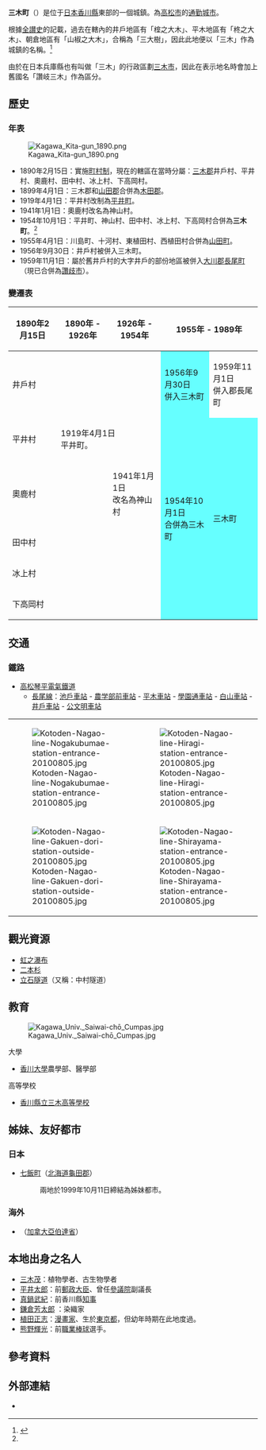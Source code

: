 {{日本町村
| 自治體名=三木
| 町村=町
| 圖像=[[File:Faculty_of_Medicine_Branch,_Kagawa_University_Library_(2018-01-18).jpg|240px]]
| 圖像說明=[[香川大學|香川大學]][[圖書館|圖書館]]醫學部分館
| 町村章=[[File:Miki_kagawa_chapter.JPG|100px]]
| 日文原名=三木町
| 平假名=みきちょう
| 羅馬字拼音=Miki-chō
| 都道府縣=香川縣
| 支廳=
| 郡=木田郡
| 編號=37341-9
| 面積=75.78
| 邊界未定=
| 人口=28,206
| 統計時間=2012年10月1日
| 自治體=[[高松市|高松市]]、[[讚岐市|讚岐市]]<br />'''[[德島縣|德島縣]]'''：[[美馬市|美馬市]]
| 樹=[[鐵冬青|鐵冬青]]
| 花=[[芍藥|芍藥]]
| 鳥=
| 其他象徵物=紀念樹
| 其他象徵=水杉
| 首長=筒井敏行
| 卸任日期=2014年10月22日
| 議員數=16
| 郵遞區號=761-0692
| 所在地=木田郡三木町大字冰上310番地
| 電話號碼=87-891-3300
| 外部連結=http://www.town.miki.lg.jp/
| 經度=
| 緯度=
| 地圖=[[File:Miki_in_Kagawa_Prefecture_Ja.svg|250px]]
| 註記=人口：[http://www.town.miki.lg.jp/section/seisaku/jinkou.html 三木町官方網頁]
}}
'''三木町'''（{{jpn|j=三木町|hg=みきちょう|rm=Miki chō|f=y}}）是位于[[日本|日本]][[香川縣|香川縣]]東部的一個城鎮。為[[高松市|高松市]]的[[通勤城市|通勤城市]]。

根據[[全讃史|全讃史]]的記載，過去在轄內的井戶地區有「榁之大木」、平木地區有「柊之大木」、朝倉地區有「山椒之大木」，合稱為「三大樹」，因此此地便以「三木」作為城鎮的名稱。<ref name="tanjyou">{{cite web| title=三木町の誕生| url=http://www.town.miki.lg.jp/gaiyou/tanjyou.html| publisher=三木町公所| accessdate=2012-10-29| language=ja| date=2011-10-13| deadurl=yes| archiveurl=https://web.archive.org/web/20110809011704/http://www.town.miki.lg.jp/gaiyou/tanjyou.html| archivedate=2011-08-09}}</ref> 

由於在日本兵庫縣也有叫做「三木」的行政區劃[[三木市|三木市]]，因此在表示地名時會加上舊國名「讚岐三木」作為區分。

==歷史==
===年表===
[[File:Kagawa_Kita-gun_1890.png|thumb]]
* 1890年2月15日：實施[[町村制|町村制]]，現在的轄區在當時分屬：[[三木郡|三木郡]]井戶村、平井村、奧鹿村、田中村、冰上村、下高岡村。
* 1899年4月1日：三木郡和[[山田郡_(香川縣)|山田郡]]合併為[[木田郡|木田郡]]。
* 1919年4月1日：平井村改制為[[平井町|平井町]]。
* 1941年1月1日：奧鹿村改名為神山村。
* 1954年10月1日：平井町、神山村、田中村、冰上村、下高岡村合併為'''三木町'''。<ref name="tanjyou"/>
* 1955年4月1日：川島町、十河村、東植田村、西植田村合併為[[山田町_(香川縣)|山田町]]。
* 1956年9月30日：井戶村被併入三木町。
* 1959年11月1日：屬於舊井戶村的大字井戶的部份地區被併入[[大川郡|大川郡]][[長尾町_(香川縣)|長尾町]]（現已合併為[[讚歧市|讚歧市]]）。

===變遷表===
{| class="wikitable" style="font-size:small"
! 1890年2月15日
! 1890年 - 1926年
! colspan=2 | 1926年 - 1954年
! colspan=2 | 1955年 - 1989年
! 1989年 - 現在
! 現在
|-
| rowspan=2 colspan=4 | <br>井戶村<br><br>
| rowspan=2 style="background-color:#6ff;" | 1956年9月30日<br>併入三木町
| 1959年11月1日<br>併入郡長尾町
| colspan=2 | 2002年4月1日<Br>合併為讚歧市
|-
| rowspan=6 colspan=3 style="background-color:#6ff;" | 三木町
|-
| 平井村
| colspan=2 | 1919年4月1日<br>平井町。
| rowspan=5 colspan=2 style="background-color:#6ff;" | 1954年10月1日<Br>合併為三木町
|-
| colspan=2 | 奧鹿村
| 1941年1月1日<br>改名為神山村
|-
| colspan=3 | 田中村
|-
| colspan=3 | 冰上村
|-
| colspan=3 | 下高岡村
|}

== 交通 ==
=== 鐵路 ===
* [[高松琴平電氣鐵道|高松琴平電氣鐵道]]
** [[長尾線|長尾線]]：[[池戶車站|池戶車站]] - [[農学部前車站|農学部前車站]] - [[平木車站|平木車站]] - [[學園通車站|學園通車站]] - [[白山車站_(香川縣)|白山車站]] - [[井戶車站|井戶車站]] - [[公文明車站|公文明車站]]

{| border=0
|-
| [[File:Kotoden-Nagao-line-Nogakubumae-station-entrance-20100805.jpg|thumb]] || [[File:Kotoden-Nagao-line-Hiragi-station-entrance-20100805.jpg|thumb]]
|-
| [[File:Kotoden-Nagao-line-Gakuen-dori-station-outside-20100805.jpg|thumb]] || [[File:Kotoden-Nagao-line-Shirayama-station-entrance-20100805.jpg|thumb]]
|}

==觀光資源==
* [[虹之瀑布|虹之瀑布]]
* [[二本杉|二本杉]]
* [[立石隧道|立石隧道]]（又稱：中村隧道）

==教育==
[[File:Kagawa_Univ._Saiwai-chō_Cumpas.jpg|thumb]]
; 大學
* [[香川大學|香川大學]]農學部、醫學部

; 高等學校
* [[香川縣立三木高等學校|香川縣立三木高等學校]]

== 姊妹、友好都市 ==
=== 日本 ===
* [[七飯町|七飯町]]（[[北海道|北海道]][[龜田郡|龜田郡]]）
*: 兩地於1999年10月11日締結為姊妹都市。

=== 海外 ===
* {{flagicon|Canada}} {{link-en|Didsbury, Alberta|Didsbury, Alberta}}（[[加拿大|加拿大]][[亞伯達省|亞伯達省]]）

==本地出身之名人==
* [[三木茂_(植物學者)|三木茂]]：植物學者、古生物學者
* [[平井太郎|平井太郎]]：前[[郵政大臣|郵政大臣]]、曾任[[參議院_(日本)|參議院]]副議長
* [[真鍋武紀|真鍋武紀]]：前香川縣[[知事|知事]]
* [[鎌倉芳太郎|鎌倉芳太郎]] ：染織家
* [[植田正志|植田正志]]：[[漫畫家|漫畫家]]、生於[[東京都|東京都]]，但幼年時期在此地度過。
* [[熊野輝光|熊野輝光]]：前[[職業棒球|職業棒球]]選手。

==參考資料==
{{reflist}}

==外部連結==
{{commonscat|Miki, Kagawa}}
* {{Ja}} {{official website}}

{{香川縣}}{{Authority control}}